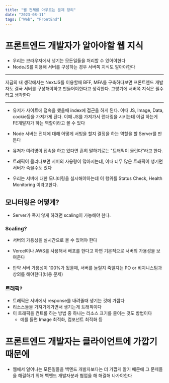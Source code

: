 ```yaml
---
title: "웹 전체를 아우르는 문제 정리"
date: "2023-08-11"
tags: ["Web", "FrontEnd"]
---
```


# 프론트엔드 개발자가 알아야할 웹 지식

- 우리는 브라우저에서 생기는 모든일들을 처리할 수 있어야한다
- NodeJS를 이용해 서버를 구성하는 경우 서버쪽 지식도 알아야한다

---

지금의 내 생각에서는 NextJS를 이용할때 BFF, MFA를 구축하다보면 프론트엔드 개발자도 결국 서버를 구성해야하고 만들어야한다고 생각한다. 그렇기에 서버쪽 지식은 필수라고 생각한다

---

- 유저가 사이트에 접속을 했을때 index에 접근을 하게 된다. 이때 JS, Image, Data, cookie등을 가져가게 된다. 이때 JS를 가져가서 랜더링을 시키는데 이걸 하는게 FE개발자가 하는 역할이라고 볼 수 있다

- Node 서버는 전체에 대해 어떻게 서빙을 할지 결정을 하는 역할을 할 Server를 만든다

- 유저가 여려명이 접속을 하고 있다면 흔히 말하기로는 "트래픽이 몰린다"라고 한다.

- 트래픽이 몰리다보면 서버의 사용량이 많아지는데, 이때 너무 많은 트래픽이 생기면 서버가 죽을수도 있다

- 우리는 서버에 대한 모니터링을 실시해야하는데 이 행위를 Status Check, Health Monitoring 이라고한다.

## 모니터링은 어떻게?

- Server가 죽지 않게 하려면 scaling이 가능해야 한다.

### Scaling?

- 서버의 가용성을 실시간으로 볼 수 있어야 한다
- Vercel이나 AWS를 사용해서 배포를 한다고 하면 기본적으로 서버의 가용성을 보여준다

- 만약 서버 가용성이 100%가 됬을때, 서버를 늘릴지 죽일지는 PO or 비지니스팀과 상의를 해야한다(비용 문제)

### 트래픽?

- 트래픽은 서버에서 response를 내려줄때 생기는 것에 가깝다
- 리소스들을 가져가게가면서 생기는게 트래픽이다
- 이 트래픽을 컨트롤 하는 방법 중 하나는 리소스 크기를 줄이는 것도 방법이다
  - 예를 들면 Image 최적화, 컴포넌트 최적화 등

# 프론트엔드 개발자는 클라이언트에 가깝기때문에

- 웹에서 일어나는 모든일들을 백엔드 개발자보다는 더 가깝게 알기 때문에 그 문제들을 해결하기 위해 백엔드 개발자분과 협업을 해 해결해 나가야한다
